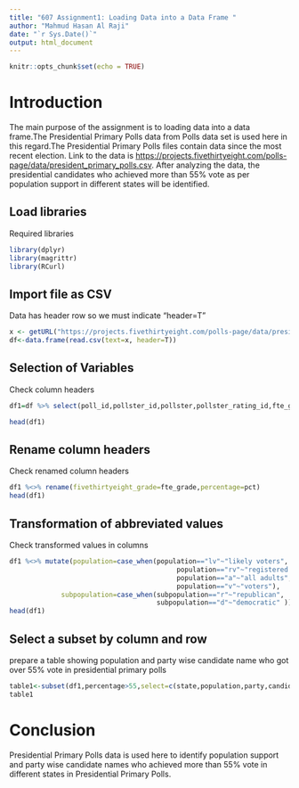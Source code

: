 ---
title: "607 Assignment1: Loading Data into a Data Frame "
author: "Mahmud Hasan Al Raji"
date: "`r Sys.Date()`"
output: html_document
---

```{r setup, include=FALSE}
knitr::opts_chunk$set(echo = TRUE)
```

# Introduction

The main purpose of the assignment is to loading data into a data frame.The Presidential Primary Polls data from Polls data set is used here in this regard.The Presidential Primary Polls files contain data since the most recent election.
Link to the data is <https://projects.fivethirtyeight.com/polls-page/data/president_primary_polls.csv>. After analyzing the data, the presidential candidates who achieved more than 55% vote as per population support in different states will be identified.     

## Load libraries
Required libraries

```{r message=FALSE, warning=FALSE}

library(dplyr)
library(magrittr)
library(RCurl)
```

## Import file as CSV

Data has header row so we must indicate “header=T”
```{r import data}


x <- getURL("https://projects.fivethirtyeight.com/polls-page/data/president_primary_polls.csv")
df<-data.frame(read.csv(text=x, header=T))

```

## Selection  of Variables

Check column headers
```{r }

df1=df %>% select(poll_id,pollster_id,pollster,pollster_rating_id,fte_grade,methodology,state,population,subpopulation,sample_size,question_id,cycle,office_type,stage,party,answer,candidate_id,candidate_name,pct)

head(df1)

```


## Rename column headers

Check renamed column headers
```{r }
df1 %<>% rename(fivethirtyeight_grade=fte_grade,percentage=pct)
head(df1)

```


## Transformation of abbreviated values

Check transformed values in columns
```{r }
df1 %<>% mutate(population=case_when(population=="lv"~"likely voters",
                                          population=="rv"~"registered voters",
                                          population=="a"~"all adults",
                                          population=="v"~"voters"),
             subpopulation=case_when(subpopulation=="r"~"republican",
                                     subpopulation=="d"~"democratic" ))
head(df1)
```

## Select a subset by column and row
prepare a table showing population and party wise candidate name who got over 55% vote in presidential primary polls
```{r } 
table1<-subset(df1,percentage>55,select=c(state,population,party,candidate_name,percentage))
table1
```
# Conclusion 
Presidential Primary Polls data is used here to identify population support and party wise candidate names who achieved more than 55% vote in different states in Presidential Primary Polls.

